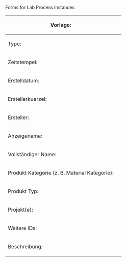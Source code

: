 <noinclude>Forms for Lab Process Instances

{{Helper/Docu/FormTemplate}}

</noinclude>
<includeonly>
{{{info|page name=LabObject:<LabProcess/Instance[short_timestamp]>-<LabProcess/Instance[creator_abbreviation]>-<unique number;start=01>00-<LabProcess/Instance[type_symbol]>}}}
<div id="wikiPreview" style="display: none; padding-bottom: 25px; margin-bottom: 25px; border-bottom: 1px solid #AAAAAA;"></div>
{{{for template|LabProcess/Instance}}}
{| class="formtable"
! Vorlage: 
| {{{field|template}}}
|-
! Type: 
| {{{field|type_symbol}}}
|-
! Zeitstempel: 
| {{{field|short_timestamp}}}
|-
! Erstelldatum: 
| {{{field|timestamp|input type=datetime|default=now}}}
|-
! Erstellerkuerzel: 
| {{{field|creator_abbreviation}}}
|-
! Ersteller: 
| {{{field|creator|default=current user}}} 
|-
! Anzeigename: 
| {{{field|display_name}}} 
|-
! Vollständiger Name: 
| {{{field|full_name}}} 
|-
! Produkt Kategorie (z. B. Material Kategorie): 
| {{{field|output_category|input type=tree|top category=Material|height=500|width=400|depth=1}}} 
<!-- {{{field|material category2|input type=combobox|default=Category:Material|values from concept=MaterialCategory}}} -->
|-
! Produkt Typ:
| {{{field|output_type|input type=SF_Select|query=((Category:@@@@));?Display_title_of;format~plain;sep~,;link~none;headers~hide;limit~1000|sametemplate|field=output_category|label|mandatory}}}
|-
! Projekt(e): 
| {{{field|projects|values from category=Projekt|input type=tokens}}}
|-
! Weitere IDs: 
| {{{field|additional_ids|input type=tokens}}}
|-
! Beschreibung: 
| {{{field|description|input type=textarea|editor=visualeditor|class=toolbarOnTop}}} 
|}
{{{end template}}}

{{{standard input|save}}}
</includeonly>
